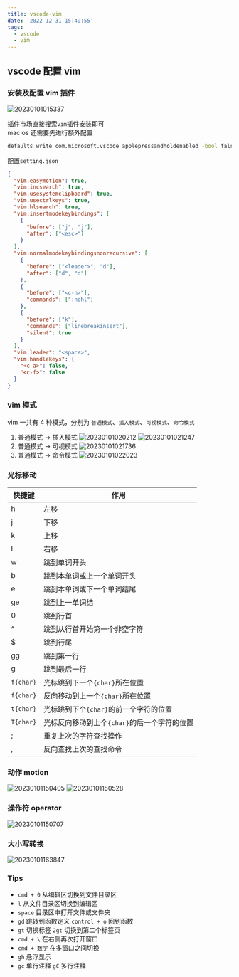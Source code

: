 ```yaml
---
title: vscode-vim
date: '2022-12-31 15:49:55'
tags:
  - vscode
  - vim
---
```


## vscode 配置 vim

### 安装及配置 vim 插件

![20230101015337](https://cully-blog.oss-cn-chengdu.aliyuncs.com/20230101015337.png)

插件市场直接搜索`vim`插件安装即可 \
mac os 还需要先进行额外配置

```sh
defaults write com.microsoft.vscode applepressandholdenabled -bool false
```

配置`setting.json`

```json
{
  "vim.easymotion": true,
  "vim.incsearch": true,
  "vim.usesystemclipboard": true,
  "vim.usectrlkeys": true,
  "vim.hlsearch": true,
  "vim.insertmodekeybindings": [
    {
      "before": ["j", "j"],
      "after": ["<esc>"]
    }
  ],
  "vim.normalmodekeybindingsnonrecursive": [
    {
      "before": ["<leader>", "d"],
      "after": ["d", "d"]
    },
    {
      "before": ["<c-n>"],
      "commands": [":nohl"]
    },
    {
      "before": ["k"],
      "commands": ["linebreakinsert"],
      "silent": true
    }
  ],
  "vim.leader": "<space>",
  "vim.handlekeys": {
    "<c-a>": false,
    "<c-f>": false
  }
}
```

### vim 模式

vim 一共有 4 种模式，分别为 `普通模式`、`插入模式`、`可视模式`、`命令模式`

1. 普通模式 -> 插入模式
   ![20230101020212](https://cully-blog.oss-cn-chengdu.aliyuncs.com/20230101020212.png)
   ![20230101021247](https://cully-blog.oss-cn-chengdu.aliyuncs.com/20230101021247.png)
2. 普通模式 -> 可视模式
   ![20230101021736](https://cully-blog.oss-cn-chengdu.aliyuncs.com/20230101021736.png)
3. 普通模式 -> 命令模式
   ![20230101022023](https://cully-blog.oss-cn-chengdu.aliyuncs.com/20230101022023.png)

### 光标移动

| 快捷键    | 作用                                         |
| --------- | -------------------------------------------- |
| h         | 左移                                         |
| j         | 下移                                         |
| k         | 上移                                         |
| l         | 右移                                         |
| w         | 跳到单词开头                                 |
| b         | 跳到本单词或上一个单词开头                   |
| e         | 跳到本单词或下一个单词结尾                   |
| ge        | 跳到上一单词结                               |
| 0         | 跳到行首                                     |
| ^         | 跳到从行首开始第一个非空字符                 |
| $         | 跳到行尾                                     |
| gg        | 跳到第一行                                   |
| g         | 跳到最后一行                                 |
| `f{char}` | 光标跳到下一个`{char}`所在位置               |
| `f{char}` | 反向移动到上一个`{char}`所在位置             |
| `t{char}` | 光标跳到下个`{char}`的前一个字符的位置       |
| `T{char}` | 光标反向移动到上个`{char}`的后一个字符的位置 |
| ;         | 重复上次的字符查找操作                       |
| ,         | 反向查找上次的查找命令                       |

### 动作 motion

![20230101150405](https://cully-blog.oss-cn-chengdu.aliyuncs.com/20230101150405.png)
![20230101150528](https://cully-blog.oss-cn-chengdu.aliyuncs.com/20230101150528.png)

### 操作符 operator

![20230101150707](https://cully-blog.oss-cn-chengdu.aliyuncs.com/20230101150707.png)

### 大小写转换

![20230101163847](https://cully-blog.oss-cn-chengdu.aliyuncs.com/20230101163847.png)

### Tips

- `cmd + 0` 从编辑区切换到文件目录区
- `l` 从文件目录区切换到编辑区
- `space` 目录区中打开文件或文件夹
- `gd` 跳转到函数定义 `control + o` 回到函数
- `gt` 切换标签 `2gt` 切换到第二个标签页
- `cmd + \` 在右侧再次打开窗口
- `cmd + 数字` 在多窗口之间切换
- `gh` 悬浮显示
- `gc` 单行注释 `gC` 多行注释
